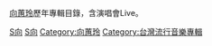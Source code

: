 [[向蕙玲|向蕙玲]]歷年專輯目錄，含演唱會Live。

[[Category:各演出者音樂專輯|S向]]
[[Category:台語音樂專輯|S向]]
[[Category:向蕙玲|Category:向蕙玲]]
[[Category:台灣流行音樂專輯|Category:台灣流行音樂專輯]]